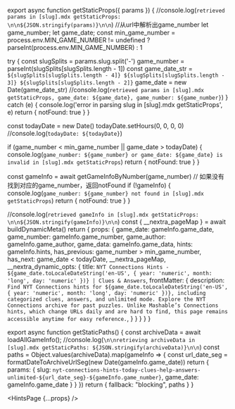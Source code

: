 
export async function getStaticProps({ params }) {
  //console.log(`retrieved params in [slug].mdx getStaticProps: \n\n${JSON.stringify(params)}\n\n`)
  //从url中解析出game_number
  let game_number;
  let game_date;
  const min_game_number = process.env.MIN_GAME_NUMBER != undefined ? parseInt(process.env.MIN_GAME_NUMBER) : 1

  try {
    const slugSplits = params.slug.split('-')
    game_number = parseInt(slugSplits[slugSplits.length - 1])
    const game_date_str = `${slugSplits[slugSplits.length - 4]} ${slugSplits[slugSplits.length - 3]} ${slugSplits[slugSplits.length - 2]}`
    game_date = new Date(game_date_str)
    //console.log(`retrieved params in [slug].mdx getStaticProps, game_date: ${game_date}, game_number: ${game_number}`)
  } catch (e) {
    console.log('error in parsing slug in [slug].mdx getStaticProps', e)
    return {
      notFound: true
    }
  }

  const todayDate = new Date()
  todayDate.setHours(0, 0, 0, 0)
  //console.log(`todayDate: ${todayDate}`)

  if (game_number < min_game_number || game_date > todayDate) {
    console.log(`game_number: ${game_number} or game_date: ${game_date} is invalid in [slug].mdx getStaticProps`)
    return {
      notFound: true
    }
  }

  const gameInfo = await getGameInfoByNumber(game_number)
  // 如果没有找到对应的game_number，返回notFound
  if (!gameInfo) {
    console.log(`game_number: ${game_number} not found in [slug].mdx getStaticProps`)
    return {
      notFound: true
    }
  }

  //console.log(`retrieved gameInfo in [slug].mdx getStaticProps: \n\n${JSON.stringify(gameInfo)}\n\n`)
  const { __nextra_pageMap } = await buildDynamicMeta()
  return {
    props: {
      game_date: gameInfo.game_date,
      game_number: gameInfo.game_number,
      game_author: gameInfo.game_author,
      game_data: gameInfo.game_data,
      hints: gameInfo.hints,
      has_previous: game_number > min_game_number,
      has_next: game_date < todayDate,
      __nextra_pageMap,
      __nextra_dynamic_opts: {
        title: `NYT Connections Hints - ${game_date.toLocaleDateString('en-US', { year: 'numeric', month: 'long', day: 'numeric' })} | Clues & Answers`,
        frontMatter: {
          description: `Find NYT Connections hints for ${game_date.toLocaleDateString('en-US', { year: 'numeric', month: 'long', day: 'numeric' })}, including categorized clues, answers, and unlimited mode. Explore the NYT Connections archive for past puzzles. Unlike Mashable’s Connections hints, which change URLs daily and are hard to find, this page remains accessible anytime for easy reference.`,
        }
      }
    }
  }
}

export async function getStaticPaths() {
  const archiveData = await loadAllGameInfo();
  //console.log(`\n\nretrieving archiveData in [slug].mdx getStaticPaths: ${JSON.stringify(archiveData)}\n\n`)
  const paths = Object.values(archiveData).map(gameInfo => {
    const url_date_seg = formatDateToArchiveUrlSeg(new Date(gameInfo.game_date))
    return {
      params: {
        slug: `nyt-connections-hints-today-clues-help-answers-unlimited-${url_date_seg}-${gameInfo.game_number}`,
        game_date: gameInfo.game_date
      }
    }
  })
  return {
    fallback: "blocking",
    paths
  }
}


<HintsPage {...props} />
